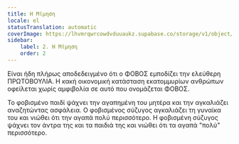 ```yaml
---
title: Η Μίμηση
locale: el
statusTranslation: automatic
coverImage: https://lhvmrqwrcowdvduuaukz.supabase.co/storage/v1/object/public/strapi-uploads/small_cover-educacion-fundamental.webp-2d51a7828a2b1309555be27f7e2a61a0.webp
sidebar:
    label: 2. Η Μίμηση
    order: 2
---
```

Είναι ήδη πλήρως αποδεδειγμένο ότι ο ΦΟΒΟΣ εμποδίζει την ελεύθερη ΠΡΩΤΟΒΟΥΛΙΑ. Η κακή οικονομική κατάσταση εκατομμυρίων ανθρώπων οφείλεται χωρίς αμφιβολία σε αυτό που ονομάζεται ΦΟΒΟΣ.

Το φοβισμένο παιδί ψάχνει την αγαπημένη του μητέρα και την αγκαλιάζει αναζητώντας ασφάλεια. Ο φοβισμένος σύζυγος αγκαλιάζει τη γυναίκα του και νιώθει ότι την αγαπά πολύ περισσότερο. Η φοβισμένη σύζυγος ψάχνει τον άντρα της και τα παιδιά της και νιώθει ότι τα αγαπά "πολύ" περισσότερο.
